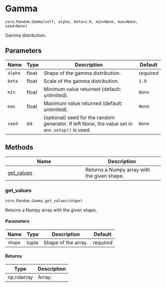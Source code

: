# Gamma { #ANNarchy.core.Random.Gamma }

`core.Random.Gamma(self, alpha, beta=1.0, min=None, max=None, seed=None)`

Gamma distribution.

## Parameters

| Name    | Type   | Description                                                                                     | Default    |
|---------|--------|-------------------------------------------------------------------------------------------------|------------|
| `alpha` | float  | Shape of the gamma distribution.                                                                | _required_ |
| `beta`  | float  | Scale of the gamma distribution.                                                                | `1.0`      |
| `min`   | float  | Minimum value returned (default: unlimited).                                                    | `None`     |
| `max`   | float  | Maximum value returned (default: unlimited).                                                    | `None`     |
| `seed`  | int    | (optional) seed for the random generator. If left None, the value set in `ann.setup()` is used. | `None`     |

## Methods

| Name | Description |
| --- | --- |
| [get_values](#ANNarchy.core.Random.Gamma.get_values) | Returns a Numpy array with the given shape. |

### get_values { #ANNarchy.core.Random.Gamma.get_values }

`core.Random.Gamma.get_values(shape)`

Returns a Numpy array with the given shape.

#### Parameters

| Name    | Type   | Description         | Default    |
|---------|--------|---------------------|------------|
| `shape` | tuple  | Shape of the array. | _required_ |

#### Returns

| Type       | Description   |
|------------|---------------|
| np.ndarray | Array.        |